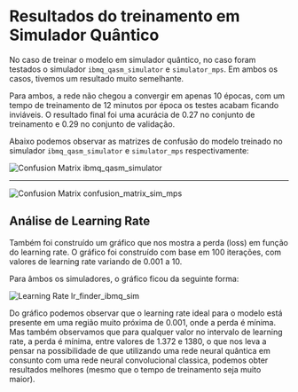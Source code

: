 # Resultados do treinamento em Simulador Quântico

No caso de treinar o modelo em simulador quântico, no caso foram testados o simulador `ibmq_qasm_simulator` e `simulator_mps`. Em ambos os casos, tivemos um resultado muito semelhante.

Para ambos, a rede não chegou a convergir em apenas 10 épocas, com um tempo de treinamento de 12 minutos por época os testes acabam ficando inviáveis.
O resultado final foi uma acurácia de 0.27 no conjunto de treinamento e 0.29 no conjunto de validação.

Abaixo podemos observar as matrizes de confusão do modelo treinado no simulador `ibmq_qasm_simulator` e `simulator_mps` respectivamente:

![Confusion Matrix ibmq_qasm_simulator](/resultados/confusion_matrix_ibmq_sim.png)

---

![Confusion Matrix confusion_matrix_sim_mps](/resultados/confusion_matrix_sim_mps.png)


## Análise de Learning Rate

Também foi construído um gráfico que nos mostra a perda (loss) em função do learning rate. O gráfico foi construído com base em 100 iterações, com valores de learning rate variando de 0.001 a 10.

Para âmbos os simuladores, o gráfico ficou da seguinte forma:

![Learning Rate lr_finder_ibmq_sim](/resultados/lr_finder_ibmq_sim.png)

Do gráfico podemos observar que o learning rate ideal para o modelo está presente em uma região muito próxima de 0.001, onde a perda é mínima.
Mas também observamos que para qualquer valor no intervalo de learning rate, a perda é mínima, entre valores de 1.372 e 1380, o que nos leva a pensar na possibilidade de que utilizando uma rede neural quântica em 
consunto com uma rede neural convolucional classica, podemos obter resultados melhores (mesmo que o tempo de treinamento seja muito maior).